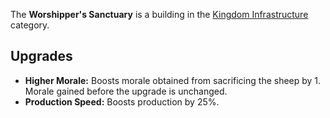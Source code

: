 {{Infobox building
| name = Worshipper's Sanctuary
| image = [[File:Worshippers_sanctuary.png]]
| category = Kingdom Infrastructure
| cycle = 30s
| capacity = N/A
| build_cost = 100 [[Wood]], 90 [[Clay]], 30 [[Gold]]
| description = Sacrifices Black Sheep. Receive permanent morale (1) for each sheep sacrificed.
}}

The '''Worshipper's Sanctuary''' is a building in the [[Kingdom Infrastructure]] category.

== Upgrades ==
* '''Higher Morale:''' Boosts morale obtained from sacrificing the sheep by 1. Morale gained before the upgrade is unchanged.
* '''Production Speed:''' Boosts production by 25%.